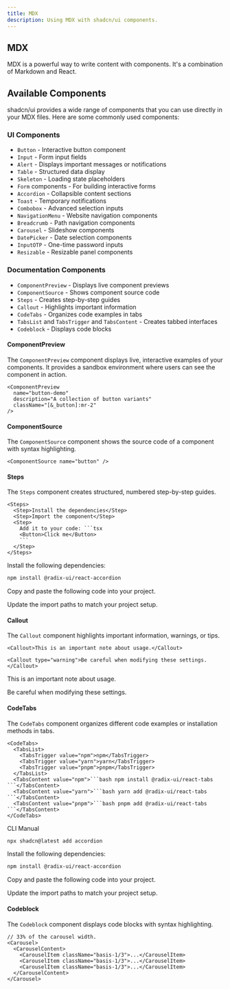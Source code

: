 ```yaml
---
title: MDX
description: Using MDX with shadcn/ui components.
---
```


## MDX

MDX is a powerful way to write content with components. It's a combination of
Markdown and React.

## Available Components

shadcn/ui provides a wide range of components that you can use directly in your MDX files. Here are some commonly used components:

### UI Components

- `Button` - Interactive button component
- `Input` - Form input fields
- `Alert` - Displays important messages or notifications
- `Table` - Structured data display
- `Skeleton` - Loading state placeholders
- `Form` components - For building interactive forms
- `Accordion` - Collapsible content sections
- `Toast` - Temporary notifications
- `Combobox` - Advanced selection inputs
- `NavigationMenu` - Website navigation components
- `Breadcrumb` - Path navigation components
- `Carousel` - Slideshow components
- `DatePicker` - Date selection components
- `InputOTP` - One-time password inputs
- `Resizable` - Resizable panel components

### Documentation Components

- `ComponentPreview` - Displays live component previews
- `ComponentSource` - Shows component source code
- `Steps` - Creates step-by-step guides
- `Callout` - Highlights important information
- `CodeTabs` - Organizes code examples in tabs
- `TabsList` and `TabsTrigger` and `TabsContent` - Creates tabbed interfaces
- `Codeblock` - Displays code blocks

#### ComponentPreview

The `ComponentPreview` component displays live, interactive examples of your components. It provides a sandbox environment where users can see the component in action.

```mdx
<ComponentPreview
  name="button-demo"
  description="A collection of button variants"
  className="[&_button]:mr-2"
/>
```

#### ComponentSource

The `ComponentSource` component shows the source code of a component with syntax highlighting.

```mdx
<ComponentSource name="button" />
```

#### Steps

The `Steps` component creates structured, numbered step-by-step guides.

````mdx
<Steps>
  <Step>Install the dependencies</Step>
  <Step>Import the component</Step>
  <Step>
    Add it to your code: ```tsx
    <Button>Click me</Button>
    ```
  </Step>
</Steps>
````

<CodeTabs>
<Steps>

<Step>Install the following dependencies:</Step>

```bash
npm install @radix-ui/react-accordion
```

<Step>Copy and paste the following code into your project.</Step>

<ComponentSource name="accordion" />

<Step>Update the import paths to match your project setup.</Step>

</Steps>
</CodeTabs>

#### Callout

The `Callout` component highlights important information, warnings, or tips.

```mdx
<Callout>This is an important note about usage.</Callout>

<Callout type="warning">Be careful when modifying these settings.</Callout>
```

<div className="grid grid-cols-1 gap-2">
  <Callout>This is an important note about usage.</Callout>

  <Callout type="warning">Be careful when modifying these settings.</Callout>
</div>

#### CodeTabs

The `CodeTabs` component organizes different code examples or installation methods in tabs.

````mdx
<CodeTabs>
  <TabsList>
    <TabsTrigger value="npm">npm</TabsTrigger>
    <TabsTrigger value="yarn">yarn</TabsTrigger>
    <TabsTrigger value="pnpm">pnpm</TabsTrigger>
  </TabsList>
  <TabsContent value="npm">```bash npm install @radix-ui/react-tabs ```</TabsContent>
  <TabsContent value="yarn">```bash yarn add @radix-ui/react-tabs ```</TabsContent>
  <TabsContent value="pnpm">```bash pnpm add @radix-ui/react-tabs ```</TabsContent>
</CodeTabs>
````

<CodeTabs>

<TabsList>
  <TabsTrigger value="cli">CLI</TabsTrigger>
  <TabsTrigger value="manual">Manual</TabsTrigger>
</TabsList>

<TabsContent value="cli">

```bash
npx shadcn@latest add accordion
```

</TabsContent>

<TabsContent value="manual">

<Steps>

<Step>Install the following dependencies:</Step>

```bash
npm install @radix-ui/react-accordion
```

<Step>Copy and paste the following code into your project.</Step>

<ComponentSource name="accordion" />

<Step>Update the import paths to match your project setup.</Step>

</Steps>

</TabsContent>

</CodeTabs>

#### Codeblock

The `Codeblock` component displays code blocks with syntax highlighting.

```tsx title="Example" showLineNumbers {4-6}
// 33% of the carousel width.
<Carousel>
  <CarouselContent>
    <CarouselItem className="basis-1/3">...</CarouselItem>
    <CarouselItem className="basis-1/3">...</CarouselItem>
    <CarouselItem className="basis-1/3">...</CarouselItem>
  </CarouselContent>
</Carousel>
```
